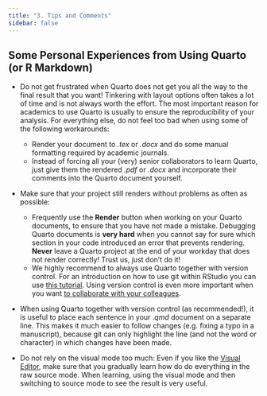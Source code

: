 ```yaml
---
title: "3. Tips and Comments"
sidebar: false
---
```


## Some Personal Experiences from Using Quarto (or R Markdown)

- Do not get frustrated when Quarto does not get you all the way to the final result that you want! Tinkering with layout options often takes a lot of time and is not always worth the effort. The most important reason for academics to use Quarto is usually to ensure the reproducibility of your analysis. For everything else, do not feel too bad when using some of the following workarounds:
    - Render your document to *.tex* or *.docx* and do some manual formatting required by academic journals.
    - Instead of forcing all your (very) senior collaborators to learn Quarto, just give them the rendered *.pdf* or *.docx* and incorporate their comments into the Quarto document yourself.

- Make sure that your project still renders without problems as often as possible:
   - Frequently use the **Render** button when working on your Quarto documents, to ensure that you have not made a mistake. Debugging Quarto documents is **very hard** when you cannot say for sure which section in your code introduced an error that prevents rendering. **Never** leave a Quarto project at the end of your workday that does not render correctly! Trust us, just don't do it!
   - We highly recommend to always use Quarto together with version control. For an introduction on how to use git within RStudio you can use [this tutorial](https://malikaihle.github.io/Introduction-RStudio-Git-GitHub/).  Using version control is even more important when you want [to collaborate with your colleagues](https://malikaihle.github.io/Collaborative-RStudio-GitHub/).

- When using Quarto together with version control (as recommended!), it is useful to place each sentence in your *.qmd* document on a separate line. This makes it much easier to follow changes (e.g. fixing a typo in a manuscript), because git can only highlight the line (and not the word or character) in which changes have been made.

- Do not rely on the visual mode too much: Even if you like the [Visual Editor](https://quarto.org/docs/visual-editor/), make sure that you gradually learn how do do everything in the raw source mode. When learning, using the visual mode and then switching to source mode to see the result is very useful.